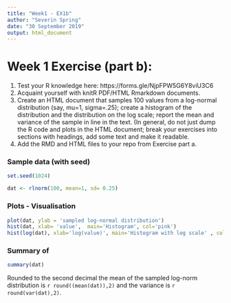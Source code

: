 ---
title: "Week1 - EX1b"
author: "Severin Spring"
date: "30 September 2019"
output: html_document
---

# Week 1 Exercise (part b):

1. Test your R knowledge here: https://forms.gle/NjpFPW5G6Y8viU3C6
2. Acquaint yourself with knitR PDF/HTML Rmarkdown documents.
3. Create an HTML document that samples 100 values from a log-normal distribution (say, mu=1, sigma=.25); create a histogram of the distribution and the distribution on the log scale; report the mean and variance of the sample in line in the text. (In general, do not just dump the R code and plots in the HTML document; break your exercises into sections with headings, add some text and make it readable.
4. Add the RMD and HTML files to your repo from Exercise part a.

### Sample data (with seed)

```{r}
set.seed(1024)

dat <- rlnorm(100, mean=1, sd= 0.25)
```


### Plots - Visualisation

```{r}
plot(dat, ylab = 'sampled log-normal distribution')
hist(dat, xlab= 'value',  main='Histogram', col='pink')
hist(log(dat), xlab='log(value)', main='Histogram with log scale' , col='pink')
```

### Summary of

```{r}
summary(dat)
```
  
Rounded to the second decimal the mean of the sampled log-norm distribution is `r round((mean(dat)),2)` and the variance is `r round(var(dat),2)`.
